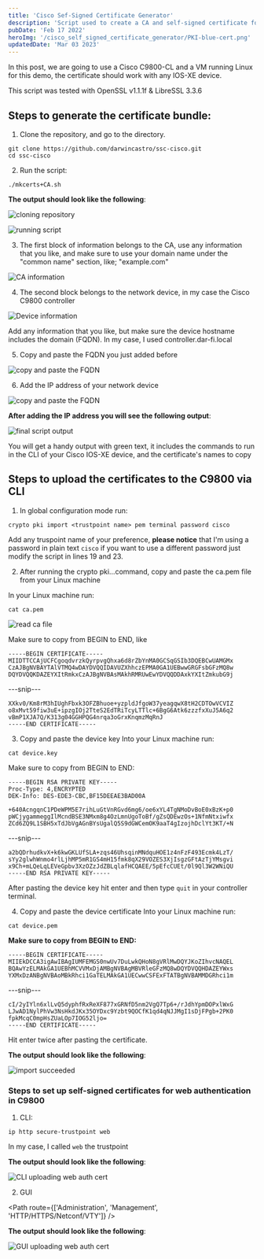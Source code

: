 ```yaml
---
title: 'Cisco Sef-Signed Certificate Generator'
description: 'Script used to create a CA and self-signed certificate for Cisco devices, it could be used for other network devices as well.'
pubDate: 'Feb 17 2022'
heroImg: '/cisco_self_signed_certificate_generator/PKI-blue-cert.png'
updatedDate: 'Mar 03 2023'
---
```



In this post, we are going to use a Cisco C9800-CL and a VM running Linux for this demo, the certificate should work with any IOS-XE device.

This script was tested with OpenSSL v1.1.1f & LibreSSL 3.3.6

## Steps to generate the certificate bundle:

1. Clone the repository, and go to the directory.

```shell
git clone https://github.com/darwincastro/ssc-cisco.git
cd ssc-cisco
```

2. Run the script:

```shell
./mkcerts+CA.sh
```

**The output should look like the following**:

![cloning repository](/cisco_self_signed_certificate_generator/image_01.png)

![running script](/cisco_self_signed_certificate_generator/image_02.png)

3. The first block of information belongs to the CA, use any information that you like, and make sure to use your domain name under the "common name" section, like; "example.com"

![CA information](/cisco_self_signed_certificate_generator/image_03.png)

4. The second block belongs to the network device, in my case the Cisco C9800 controller

![Device information](/cisco_self_signed_certificate_generator/image_04.png)

Add any information that you like, but make sure the device hostname includes the domain (FQDN). In my case, I used controller.dar-fi.local

5. Copy and paste the FQDN you just added before

![copy and paste the FQDN](/cisco_self_signed_certificate_generator/image_05.png)

6. Add the IP address of your network device

![copy and paste the FQDN](/cisco_self_signed_certificate_generator/image_06.png)

<Note content="The script supports one hostname, and one IP address, if you are planning to use multiple IPs & names feel free to modify the code at your convenience." />

**After adding the IP address you will see the following output**:

![final script output](/cisco_self_signed_certificate_generator/image_07.png)

You will get a handy output with green text, it includes the commands to run in the CLI of your Cisco IOS-XE device, and the certificate's names to copy

## Steps to upload the certificates to the C9800 via CLI

1. In global configuration mode run:

```shell
crypto pki import <trustpoint name> pem terminal password cisco
```

Add any truspoint name of your preference, **please notice** that I'm using a password in plain text `cisco` if you want to use a different password just modify the script in lines 19 and 23.

2. After running the crypto pki...command, copy and paste the ca.pem file from your Linux machine

In your Linux machine run:

```shell
cat ca.pem
```

![read ca file](/cisco_self_signed_certificate_generator/image_08.png)

Make sure to copy from BEGIN to END, like

```
-----BEGIN CERTIFICATE-----
MIIDTTCCAjUCFCgoqdvrzkQyrpvgQhxa6d8rZbYnMA0GCSqGSIb3DQEBCwUAMGMx
CzAJBgNVBAYTAlVTMQ4wDAYDVQQIDAVUZXhhczEPMA0GA1UEBwwGRGFsbGFzMQ8w
DQYDVQQKDAZEYXItRmkxCzAJBgNVBAsMAkhRMRUwEwYDVQQDDAxkYXItZmkubG9j
```

---snip---

```
XXkv0/Km8rM3hIUghFbxk3OFZBhuoe+yzpldJfgoW37yeagqwX8tH2CDTOwVCVIZ
o8xMvt59fiw3uE+ipzgIOj2TteS2EdTRiTcyLTTlc+6BgG6Atk6zzzfxXuJ5A6q2
vBmP1XJA7Q/K313g04GGHPQG4nrqa3oGrxKnqmzMqRnJ
-----END CERTIFICATE-----
```

3. Copy and paste the device key
   Into your Linux machine run:

```
cat device.key
```

Make sure to copy from BEGIN to END:

```
-----BEGIN RSA PRIVATE KEY-----
Proc-Type: 4,ENCRYPTED
DEK-Info: DES-EDE3-CBC,BF15DEEAE3BAD00A

+640AcngqnC1PDeWPM5E7rihLuGtVnRGvd6mg6/oe6xYL4TgNMoDvBoE0xBzK+p0
pWCjygammeggIlMcndBSE3NMxm8g4OzLmnUgoToBf/gZsQDEwzOs+1NfmNtxiwfx
ZCd6ZQ9L1SBH5xTdJbVgAGnBYsUgalQ5S9dGWCemOK9aaT4gIzojhDclYt3KT/+N
```

---snip---

```
a2bQDrhudkvX+k6kwGKLUfSLA+zqs46UhsqinMNdquHOE1z4nFzF493Ecmk4LzT/
sYy2glwhWnmo4rlLjhMP5mR1GS4mH15fmk8qX29VOZES3XjIsgzGFtAzTjYMsgvi
x9Ch+mLQeLqLEVeGpbv3XzOZzJdZBLqlafHCQAEE/5pEfcCUEt/0l9Ql3W2WNiQU
-----END RSA PRIVATE KEY-----
```

After pasting the device key hit enter and then type `quit` in your controller terminal.

4. Copy and paste the device certificate
   Into your Linux machine run:

```shell
cat device.pem
```

**Make sure to copy from BEGIN to END:**

```
-----BEGIN CERTIFICATE-----
MIIEkDCCA3igAwIBAgIUMFEMGS0nwUv7DuLwkQHoN8gVRlMwDQYJKoZIhvcNAQEL
BQAwYzELMAkGA1UEBhMCVVMxDjAMBgNVBAgMBVRleGFzMQ8wDQYDVQQHDAZEYWxs
YXMxDzANBgNVBAoMBkRhci1GaTELMAkGA1UECwwCSFExFTATBgNVBAMMDGRhci1m
```

---snip---

```
cI/2yIYln6xlLvQ5dyphfRxReXF877xGRNfD5nm2VgQ7Tp6+/rJdhYpmDOPxlWxG
LJwAD1NylPhVw3NsHkdJKx35OYDxc9Yzbt9QOCfK1qd4qNJJMgI1sDjFPgb+2PK0
fpkMcqC0mpHsZUaLOp7IOG52ljo=
-----END CERTIFICATE-----
```

Hit enter twice after pasting the certificate.

**The output should look like the following**:

![import succeeded](/cisco_self_signed_certificate_generator/image_09.png)

### Steps to set up self-signed certificates for web authentication in C9800

1. CLI:

```shell
ip http secure-trustpoint web
```

In my case, I called `web` the trustpoint

**The output should look like the following**:

![CLI uploading web auth cert](/cisco_self_signed_certificate_generator/image_10.png)

2. GUI

<Path route={['Administration', 'Management', 'HTTP/HTTPS/Netconf/VTY']} />

**The output should look like the following**:

![GUI uploading web auth cert](/cisco_self_signed_certificate_generator/image_11.png)
